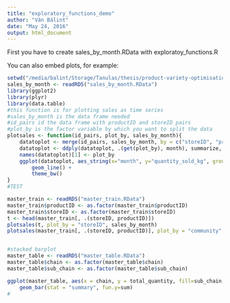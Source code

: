 ```yaml
---
title: "exploratory_functions_demo"
author: "Ván Bálint"
date: "May 24, 2016"
output: html_document
---
```


First you have to create sales_by_month.RData with exploratoy_functions.R


You can also embed plots, for example:

```r
setwd("/media/balint/Storage/Tanulas/thesis/product-variety-optimisation")
sales_by_month <- readRDS("sales_by_month.RData")
library(ggplot2)
library(plyr)
library(data.table)
#this function is for plotting sales as time series
#sales_by_month is the data frame needed
#id_pairs id the data frame with productID and storeID pairs
#plot_by is the factor variable by which you want to split the data
plotsales <- function(id_pairs, plot_by, sales_by_month){
    datatoplot <- merge(id_pairs, sales_by_month, by = c("storeID", "productID"))
    datatoplot <- ddply(datatoplot, .(get(plot_by), month), summarize, quantity_sold_kg = sum(quantity_sold_kg))
    names(datatoplot)[1] <- plot_by
    ggplot(datatoplot, aes_string(x="month", y="quantity_sold_kg", group = plot_by, colour = plot_by)) +
        geom_line() +
        theme_bw()
}
#TEST

master_train <- readRDS("master_train.RData")
master_train$productID <- as.factor(master_train$productID)
master_train$storeID <- as.factor(master_train$storeID)
t <- head(master_train[, .(storeID, productID)])
plotsales(t, plot_by = "storeID", sales_by_month)
plotsales(master_train[, .(storeID, productID)], plot_by = "community", sales_by_month)


#stacked barplot
master_table <- readRDS("master_table.RData")
master_table$chain <- as.factor(master_table$chain)
master_table$sub_chain <- as.factor(master_table$sub_chain)

ggplot(master_table, aes(x = chain, y = total_quantity, fill=sub_chain, group=sub_chain)) + 
    geom_bar(stat = "summary", fun.y=sum)
#

```

